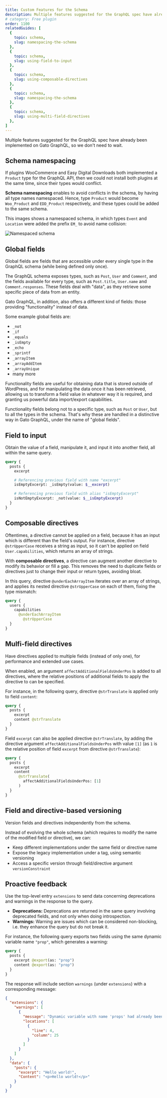 ```yaml
---
title: Custom Features for the Schema
description: Multiple features suggested for the GraphQL spec have already been implemented on Gato GraphQL, so we don't need to wait.
# category: Free plugin
order: 1100
relatedGuides: [
  {
    topic: schema,
    slug: namespacing-the-schema
  },
  {
    topic: schema,
    slug: using-field-to-input
  },
  {
    topic: schema,
    slug: using-composable-directives
  },
  {
    topic: schema,
    slug: namespacing-the-schema
  },
  {
    topic: schema,
    slug: using-multi-field-directives
  },
]
---
```


Multiple features suggested for the GraphQL spec have already been implemented on Gato GraphQL, so we don't need to wait.

## Schema namespacing

If plugins WooCommerce and Easy Digital Downloads both implemented a `Product` type for the GraphQL API, then we could not install both plugins at the same time, since their types would conflict.

**Schema namespacing** enables to avoid conflicts in the schema, by having all type names namespaced. Hence, type `Product` would become `Woo_Product` and `EDD_Product` respectively, and these types could be added to the same schema.

This images shows a namespaced schema, in which types `Event` and `Location` were added the prefix `EM_` to avoid name collision:

![Namespaced schema](/assets/guides/upstream/namespaced-interactive-schema.png "Namespaced schema")

## Global fields

Global fields are fields that are accessible under every single type in the GraphQL schema (while being defined only once).

The GraphQL schema exposes types, such as `Post`, `User` and `Comment`, and the fields available for every type, such as `Post.title`, `User.name` and `Comment.responses`. These fields deal with "data", as they retrieve some specific piece of data from an entity.

Gato GraphQL, in addition, also offers a different kind of fields: those providing "functionality" instead of data.

Some example global fields are:

- `_not`
- `_if`
- `_equals`
- `_isEmpty`
- `_echo`
- `_sprintf`
- `_arrayItem`
- `_arrayAddItem`
- `_arrayUnique`
- many more

Functionality fields are useful for obtaining data that is stored outside of WordPress, and for manipulating the data once it has been retrieved, allowing us to transform a field value in whatever way it is required, and granting us powerful data import/export capabilities.

Functionality fields belong not to a specific type, such as `Post` or `User`, but to all the types in the schema. That's why these are handled in a distinctive way in Gato GraphQL, under the name of "global fields".

## Field to input

Obtain the value of a field, manipulate it, and input it into another field, all within the same query.

```graphql
query {
  posts {
    excerpt

    # Referencing previous field with name "excerpt"
    isEmptyExcerpt: _isEmpty(value: $__excerpt)

    # Referencing previous field with alias "isEmptyExcerpt"
    isNotEmptyExcerpt: _not(value: $__isEmptyExcerpt)
  }
}
```

## Composable directives

Oftentimes, a directive cannot be applied on a field, because it has an input which is different than the field's output. For instance, directive `@strUpperCase` receives a string as input, so it can't be applied on field `User.capabilities`, which returns an array of strings.

With **composable directives**, a directive can augment another directive to modify its behavior or fill a gap. This removes the need to duplicate fields or directives just to change their input or return types, avoiding bloat.

In this query, directive `@underEachArrayItem` iterates over an array of strings, and applies its nested directive `@strUpperCase` on each of them, fixing the type mismatch:

```graphql
query {
  users {
    capabilities
      @underEachArrayItem
        @strUpperCase
  }
}
```

## Mulfi-field directives

Have directives applied to multiple fields (instead of only one), for performance and extended use cases.

When enabled, an argument `affectAdditionalFieldsUnderPos` is added to all directives, where the relative positions of additional fields to apply the directive to can be specified.

For instance, in the following query, directive `@strTranslate` is applied only to field `content`:

```graphql
query {
  posts {
    excerpt
    content @strTranslate
  }
}
```

Field `excerpt` can also be applied directive `@strTranslate`, by adding the directive argument `affectAdditionalFieldsUnderPos` with value `[1]` (as `1` is the relative position of field `excerpt` from directive `@strTranslate`):

```graphql
query {
  posts {
    excerpt
    content
      @strTranslate(
        affectAdditionalFieldsUnderPos: [1]
      )
  }
}
```

## Field and directive-based versioning

Version fields and directives independently from the schema.

Instead of evolving the whole schema (which requires to modify the name of the modified field or directive), we can:

- Keep different implementations under the same field or directive name
- Expose the legacy implementation under a tag, using semantic versioning
- Access a specific version through field/directive argument `versionConstraint`

## Proactive feedback

Use the top-level entry `extensions` to send data concerning deprecations and warnings in the response to the query.

- **Deprecations:** Deprecations are returned in the same query involving deprecated fields, and not only when doing introspection.
- **Warnings:** Warning are issues which can be considered non-blocking, i.e. they enhance the query but do not break it.

For instance, the following query exports two fields using the same dynamic variable name `"prop"`, which generates a warning:

```graphql
query {
  posts {
    excerpt @export(as: "prop")
    content @export(as: "prop")
  }
}
```

The response will include section `warnings` (under `extensions`) with a corresponding message:

```json
{
  "extensions": {
    "warnings": [
      {
        "message": "Dynamic variable with name 'props' had already been set, had its value overridden",
        "locations": [
          {
            "line": 4,
            "column": 25
          }
        ]
      }
    ]
  },
  "data": {
    "posts": {
      "excerpt": "Hello world!",
      "Content": "<p>Hello world!</p>"
    }
  }
}
```
